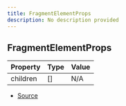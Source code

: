 ```yaml
---
title: FragmentElementProps
description: No description provided
---
```


## FragmentElementProps

| Property | Type | Value |
| ----------- | ----------- | ----------- |
| children | \[] | N/A |


- [Source](https://github.com/underctrl-io/commandkit/blob/f8cc07d11d2ae5ed7f529adff1649936223e27b2/packages/commandkit/src/components/common/element.ts#L44)